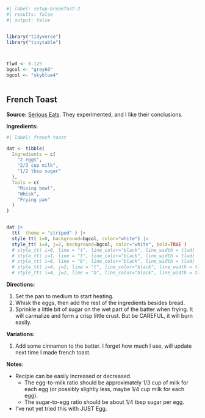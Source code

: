 

```r
#| label: setup-breakfast-2
#| results: false
#| output: false


library("tidyverse")
library("tinytable")



tlwd <- 0.125
bgcol <- "grey60"
bgcol <- "skyblue4"



```





## French Toast



**Source:** [Serious Eats](https://www.seriouseats.com/perfect-quick-easy-french-toast). They experimented, and I like their conclusions.

**Ingredients:**


```r
#| label: french-toast

dat <- tibble(
  Ingredients = c(
    "2 eggs",
    "2/3 cup milk",
    "1/2 tbsp sugar"
  ),
  Tools = c(
    "Mixing bowl",
    "Whisk",
    "Frying pan"
  )
)


dat |> 
  tt(  theme = "striped" ) |> 
  style_tt( i=0, background=bgcol, color="white") |> 
  style_tt( i=4, j=2, background=bgcol, color="white", bold=TRUE )
  # style_tt( i=0, line = "t", line_color="black", line_width = tlwd) |> 
  # style_tt( i=1, line = "t", line_color="black", line_width = tlwd) |> 
  # style_tt( i=8, line = "b", line_color="black", line_width = tlwd) |> 
  # style_tt( i=4, j=2, line = "t", line_color="black", line_width = tlwd )  |> 
  # style_tt( i=4, j=2, line = "b", line_color="black", line_width = tlwd )  |> 


```



**Directions:**

1. Set the pan to medium to start heating.
2. Whisk the eggs, then add the rest of the ingredients besides bread.
3. Sprinkle a little bit of sugar on the wet part of the batter when frying. It will carmalize and form a crisp little crust. But be CAREFUL, it will burn easily.

**Variations:**

1. Add some cinnamon to the batter. I forget how much I use, will update next time I made french toast.


**Notes:**

- Recipie can be easily increased or decreased.
  - The egg-to-milk ratio should be approximately 1/3 cup of milk for each egg (or possibly slightly less, maybe 1/4 cup milk for each egg).
  - The sugar-to-egg ratio should be about 1/4 tbsp sugar per egg.
- I've not yet tried this with JUST Egg.






